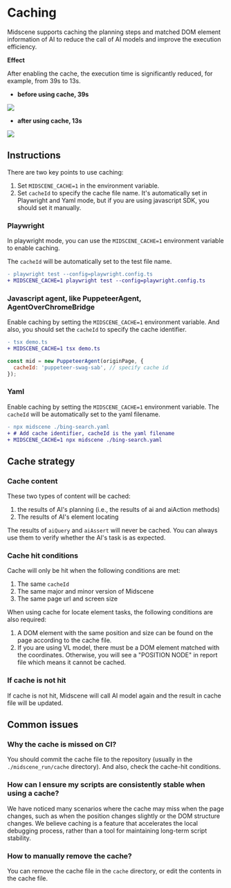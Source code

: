 # Caching

Midscene supports caching the planning steps and matched DOM element information of AI to reduce the call of AI models and improve the execution efficiency.

**Effect**

After enabling the cache, the execution time is significantly reduced, for example, from 39s to 13s.

* **before using cache, 39s**

![](/cache/no-cache-time.png)

* **after using cache, 13s**

![](/cache/use-cache-time.png)

## Instructions

There are two key points to use caching:

1. Set `MIDSCENE_CACHE=1` in the environment variable.
2. Set `cacheId` to specify the cache file name. It's automatically set in Playwright and Yaml mode, but if you are using javascript SDK, you should set it manually.

### Playwright

In playwright mode, you can use the `MIDSCENE_CACHE=1` environment variable to enable caching.

The `cacheId` will be automatically set to the test file name.

```diff
- playwright test --config=playwright.config.ts
+ MIDSCENE_CACHE=1 playwright test --config=playwright.config.ts
```

### Javascript agent, like PuppeteerAgent, AgentOverChromeBridge

Enable caching by setting the `MIDSCENE_CACHE=1` environment variable.
And also, you should set the `cacheId` to specify the cache identifier.

```diff
- tsx demo.ts 
+ MIDSCENE_CACHE=1 tsx demo.ts
```

```javascript
const mid = new PuppeteerAgent(originPage, {
  cacheId: 'puppeteer-swag-sab', // specify cache id
});
```

### Yaml

Enable caching by setting the `MIDSCENE_CACHE=1` environment variable.
The `cacheId` will be automatically set to the yaml filename.

```diff
- npx midscene ./bing-search.yaml
+ # Add cache identifier, cacheId is the yaml filename
+ MIDSCENE_CACHE=1 npx midscene ./bing-search.yaml
```

## Cache strategy

### Cache content

These two types of content will be cached:

1. the results of AI's planning (i.e., the results of ai and aiAction methods)
2. The results of AI's element locating

The results of `aiQuery` and `aiAssert` will never be cached. You can always use them to verify whether the AI's task is as expected.

### Cache hit conditions

Cache will only be hit when the following conditions are met:
1. The same `cacheId`
2. The same major and minor version of Midscene
3. The same page url and screen size

When using cache for locate element tasks, the following conditions are also required:
1. A DOM element with the same position and size can be found on the page according to the cache file.
2. If you are using VL model, there must be a DOM element matched with the coordinates. Otherwise, you will see a "POSITION NODE" in report file which means it cannot be cached.

### If cache is not hit

If cache is not hit, Midscene will call AI model again and the result in cache file will be updated.

## Common issues

### Why the cache is missed on CI?

You should commit the cache file to the repository (usually in the `./midscene_run/cache` directory). And also, check the cache-hit conditions.

### How can I ensure my scripts are consistently stable when using a cache?

⁠We have noticed many scenarios where the cache may miss when the page changes, such as when the position changes slightly or the DOM structure changes. We believe caching is a feature that accelerates the local debugging process, rather than a tool for maintaining long-term script stability.

### How to manually remove the cache?

You can remove the cache file in the `cache` directory, or edit the contents in the cache file.
